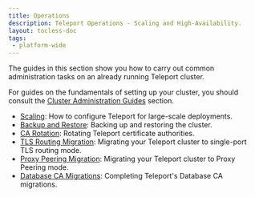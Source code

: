 ```yaml
---
title: Operations
description: Teleport Operations - Scaling and High-Availability.
layout: tocless-doc
tags:
 - platform-wide
---
```


The guides in this section show you how to carry out common administration tasks
on an already running Teleport cluster.

For guides on the fundamentals of setting up your cluster, you should consult
the [Cluster Administration Guides](../../../zero-trust-access/management/admin/admin.mdx) section.

- [Scaling](scaling.mdx): How to configure Teleport for large-scale deployments.
- [Backup and Restore](backup-restore.mdx): Backing up and restoring the cluster.
- [CA Rotation](ca-rotation.mdx): Rotating Teleport certificate authorities.
- [TLS Routing Migration](tls-routing.mdx): Migrating your Teleport cluster to single-port TLS routing mode.
- [Proxy Peering Migration](proxy-peering.mdx): Migrating your Teleport cluster to Proxy Peering mode.
- [Database CA Migrations](db-ca-migrations.mdx): Completing Teleport's Database CA migrations.
